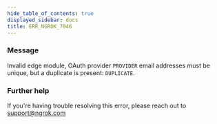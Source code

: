 ```yaml
---
hide_table_of_contents: true
displayed_sidebar: docs
title: ERR_NGROK_7046
---
```




### Message

Invalid edge module, OAuth provider `PROVIDER` email addresses must be unique, but a duplicate is present: `DUPLICATE`.

<ErrorDetails error="err_ngrok_7046" />

### Further help

If you're having trouble resolving this error, please reach out to [support@ngrok.com](mailto:support@ngrok.com?subject=Help%20with%20ERR_NGROK_7046)
